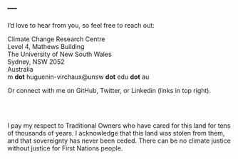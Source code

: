 ---
---

<link rel="stylesheet" href="styles.css" type="text/css">

I'd love to hear from you, so feel free to reach out:
 
Climate Change Research Centre<br>
Level 4, Mathews Building<br>
The University of New South Wales<br>
Sydney, NSW 2052<br>
Australia<br>
m __dot__ huguenin-virchaux@unsw __dot__ edu __dot__ au<br>

Or connect with me on GitHub, Twitter, or Linkedin (links in top right).

<br/><br/>

I pay my respect to Traditional Owners who have cared for this land for tens of thousands of years. I acknowledge that this land was stolen from them, and that sovereignty has never been ceded. There can be no climate justice without justice for First Nations people.
